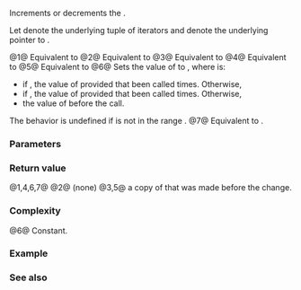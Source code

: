{{cpp/ranges/cartesian_product_view/iterator/title|1=operator++,--,+=,-=}}
{{cpp/ranges/cartesian_product_view/navbar}}

{{dcl begin}}
{{dcl|num=1|since=c++23|
constexpr /*iterator*/&amp; operator++();
}}
{{dcl|num=2|since=c++23|
constexpr void operator++( int );
}}
{{dcl|num=3|since=c++23|
constexpr /*iterator*/ operator++( int )
    requires ranges::forward_range&lt;/*maybe-const*/&lt;Const, First&gt;&gt;;
}}
{{dcl|num=4|since=c++23|
constexpr /*iterator*/&amp; operator--()
    requires /*cartesian-product-is-bidirectional*/&lt;Const, First, Vs...&gt;;
}}
{{dcl|num=5|since=c++23|
constexpr /*iterator*/ operator--( int )
    requires /*cartesian-product-is-bidirectional*/&lt;Const, First, Vs...&gt;;
}}
{{dcl|num=6|since=c++23|1=
constexpr /*iterator*/&amp; operator+=( difference_type n )
    requires /*cartesian-product-is-random-access*/&lt;Const, First, Vs...&gt;;
}}
{{dcl|num=7|since=c++23|1=
constexpr /*iterator*/&amp; operator-=( difference_type n )
    requires /*cartesian-product-is-random-access*/&lt;Const, First, Vs...&gt;;
}}
{{dcl end}}

Increments or decrements the {{rlp|iterator}}.

Let {{rlpi|/#Data members|current_}} denote the underlying tuple of iterators and {{rlpi|/#Data members|parent_}} denote the underlying pointer to {{tt|cartesian_product_view}}.

@1@ Equivalent to {{box|{{rlpi|helpers#next|next}}{{c/core|();}}{{nbspt}}{{c/core|return *this;}}}}
@2@ Equivalent to {{c|++*this;}}
@3@ Equivalent to {{c|1=auto tmp = *this; ++*this; return tmp;}}
@4@ Equivalent to {{box|{{rlpi|helpers#prev|prev}}{{c/core|();}}{{nbspt}}{{c/core|return *this;}}}}
@5@ Equivalent to {{c|1=auto tmp = *this; --*this; return tmp;}}
@6@ Sets the value of {{c|*this}} to {{tti|ret}}, where {{tti|ret}} is:
* if {{c|n &gt; 0}}, the value of {{c|*this}} provided that {{rlpi|helpers#next|next}} been called {{c|n}} times. Otherwise,
* if {{c|n &lt; 0}}, the value of {{c|*this}} provided that {{rlpi|helpers#prev|prev}} been called {{c|-n}} times. Otherwise,
* the value of {{c|*this}} before the call.
The behavior is undefined if {{c|n}} is not in the range {{range|ranges::distance(*this, ranges::begin(*parent_))|ranges::distance(*this, ranges::end(*parent_))|]}}.
@7@ Equivalent to {{c|1=*this += -n; return *this;}}.

===Parameters===
{{par begin}}
{{par|n|position relative to current location}}
{{par end}}

===Return value===
@1,4,6,7@ {{c|*this}}
@2@ (none)
@3,5@ a copy of {{c|*this}} that was made before the change.

===Complexity===
@6@ Constant.

===Example===
{{example}}

===See also===
{{dsc begin}}
{{dsc fun|cpp/ranges/cartesian_product_view/iterator/operator_arith2|title=operator+&lt;br&gt;operator-|performs iterator arithmetic|notes={{mark c++23}}}}
{{dsc end}}

{{langlinks|de|es|ja|ru|zh}}